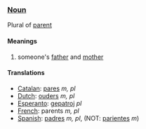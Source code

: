 ===[[Noun]]===

Plural of [[parent]]

====Meanings====
#someone's [[father]] and [[mother]]

====Translations====
*[[Catalan]]: [[pares]] ''m, pl''
*[[Dutch]]: [[ouders]] ''m, pl''
*[[Esperanto]]: [[gepatroj]] ''pl''
*[[French]]: parents ''m, pl''
*[[Spanish]]: [[padres]] ''m, pl'', (NOT: [[pariente]]s ''m'')